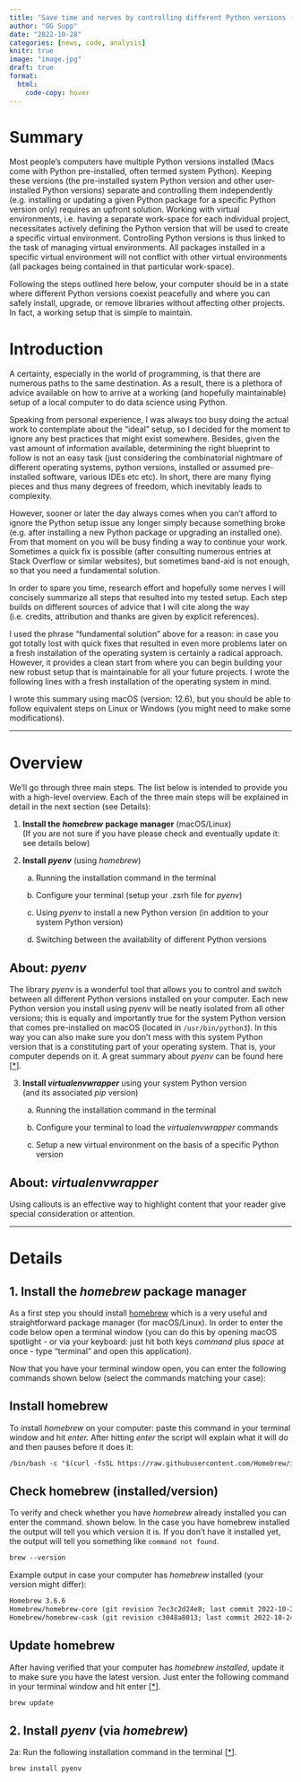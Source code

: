 ```yaml
---
title: "Save time and nerves by controlling different Python versions (*pyenv*) and managing virtual environments (*virtualenvwrapper*)"
author: "GG Supp"
date: "2022-10-28"
categories: [news, code, analysis]
knitr: true
image: "image.jpg"
draft: true
format:
  html:
    code-copy: hover
---
```


# Summary

Most people's computers have multiple Python versions installed (Macs come with Python pre-installed, often termed system Python). Keeping these versions (the pre-installed system Python version and other user-installed Python versions) separate and controlling them independently (e.g. installing or updating a given Python package for a specific Python version only) requires an upfront solution. Working with virtual environments, i.e. having a separate work-space for each individual project, necessitates actively defining the Python version that will be used to create a specific virtual environment. Controlling Python versions is thus linked to the task of managing virtual environments. All packages installed in a specific virtual environment will not conflict with other virtual environments (all packages being contained in that particular work-space).

Following the steps outlined here below, your computer should be in a state where different Python versions coexist peacefully and where you can safely install, upgrade, or remove libraries without affecting other projects. In fact, a working setup that is simple to maintain.

# Introduction

A certainty, especially in the world of programming, is that there are numerous paths to the same destination. As a result, there is a plethora of advice available on how to arrive at a working (and hopefully maintainable) setup of a local computer to do data science using Python.

Speaking from personal experience, I was always too busy doing the actual work to contemplate about the "ideal" setup, so I decided for the moment to ignore any best practices that might exist somewhere. Besides, given the vast amount of information available, determining the right blueprint to follow is not an easy task (just considering the combinatorial nightmare of different operating systems, python versions, installed or assumed pre-installed software, various IDEs etc etc). In short, there are many flying pieces and thus many degrees of freedom, which inevitably leads to complexity.

However, sooner or later the day always comes when you can't afford to ignore the Python setup issue any longer simply because something broke (e.g. after installing a new Python package or upgrading an installed one). From that moment on you will be busy finding a way to continue your work. Sometimes a quick fix is possible (after consulting numerous entries at Stack Overflow or similar websites), but sometimes band-aid is not enough, so that you need a fundamental solution.

In order to spare you time, research effort and hopefully some nerves I will concisely summarize all steps that resulted into my tested setup. Each step builds on different sources of advice that I will cite along the way (i.e. credits, attribution and thanks are given by explicit references).

::: {.callout-note collapse="true"}
I used the phrase "fundamental solution" above for a reason: in case you got totally lost with quick fixes that resulted in even more problems later on a fresh installation of the operating system is certainly a radical approach. However, it provides a clean start from where you can begin building your new robust setup that is maintainable for all your future projects. I wrote the following lines with a fresh installation of the operating system in mind.
:::

I wrote this summary using macOS (version: 12.6), but you should be able to follow equivalent steps on Linux or Windows (you might need to make some modifications).

------------------------------------------------------------------------

# Overview

We'll go through three main steps. The list below is intended to provide you with a high-level overview. Each of the three main steps will be explained in detail in the next section (see Details):

1.  **Install the** ***homebrew*** **package manager** (macOS/Linux)\
    (If you are not sure if you have please check and eventually update it: see details below)

2.  **Install** ***pyenv*** (using *homebrew*)

    a.  Running the installation command in the terminal

    b.  Configure your terminal (setup your .zsrh file for *pyenv*)

    c.  Using *pyenv* to install a new Python version (in addition to your system Python version)

    d.  Switching between the availability of different Python versions

::: {.callout-tip icon="false" collapse="true"}
## About: *pyenv*

The library *pyenv* is a wonderful tool that allows you to control and switch between all different Python versions installed on your computer. Each new Python version you install using pyenv will be neatly isolated from all other versions; this is equally and importantly true for the system Python version that comes pre-installed on macOS (located in `/usr/bin/python3`). In this way you can also make sure you don't mess with this system Python version that is a constituting part of your operating system. That is, your computer depends on it. A great summary about *pyenv* can be found here \[[\*](https://realpython.com/intro-to-pyenv/)\].
:::

3.  **Install *virtualenvwrapper*** using your system Python version\
    (and its associated *pip* version)

    a.  Running the installation command in the terminal

    b.  Configure your terminal to load the *virtualenvwrapper* commands

    c.  Setup a new virtual environment on the basis of a specific Python version

::: {.callout-tip collapse="true" icon="false"}
## About: *virtualenvwrapper*

Using callouts is an effective way to highlight content that your reader give special consideration or attention.
:::

------------------------------------------------------------------------

# Details

## 1. Install the *homebrew* package manager

As a first step you should install [homebrew](https://brew.sh/) which is a very useful and straightforward package manager (for macOS/Linux). In order to enter the code below open a terminal window (you can do this by opening macOS spotlight - or via your keyboard: just hit both keys *command* plus *space* at once - type "terminal" and open this application).

Now that you have your terminal window open, you can enter the following commands shown below (select the commands matching your case):

::: panel-tabset
## Install homebrew

To install *homebrew* on your computer: paste this command in your terminal window and hit *enter.* After hitting *enter* the script will explain what it will do and then pauses before it does it:

``` default
/bin/bash -c "$(curl -fsSL https://raw.githubusercontent.com/Homebrew/install/HEAD/install.sh)
```

## Check homebrew (installed/version)

To verify and check whether you have *homebrew* already installed you can enter the command. shown below. In the case you have homebrew installed the output will tell you which version it is. If you don't have it installed yet, the output will tell you something like `command not found`.

``` default
brew --version
```

Example output in case your computer has *homebrew* installed (your version might differ):

``` default
Homebrew 3.6.6 
Homebrew/homebrew-core (git revision 7ec3c2d24e8; last commit 2022-10-24) 
Homebrew/homebrew-cask (git revision c3048a8013; last commit 2022-10-24)
```

## Update homebrew

After having verified that your computer has *homebrew installed*, update it to make sure you have the latest version. Just enter the following command in your terminal window and hit enter \[[\*](https://docs.brew.sh/FAQ)\].

``` default
brew update
```
:::

## 2. Install *pyenv* (via *homebrew*)

2a: Run the following installation command in the terminal \[[\*](https://docs.brew.sh/FAQ)\].

``` default
brew install pyenv
```
